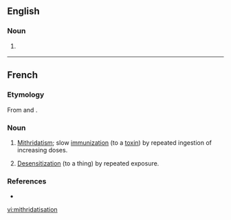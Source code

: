 ==English==

===Noun===
{{en-noun|-}}

# {{rare}} {{alternative spelling of|[[mithridatization]]}}

----
==French==

===Etymology===
From {{term|mithridatiser}} and {{term|-ation|lang=fr}}.

===Noun===
{{fr-noun|f}}

# [[mithridatism|Mithridatism]]; slow [[immunization]] (to a [[toxin]]) by repeated ingestion of increasing doses.
# {{figurative|literary|lang=fr}} [[desensitization|Desensitization]] (to a thing) by repeated exposure.

===References===
* {{R:TLFi}}

[[vi:mithridatisation]]